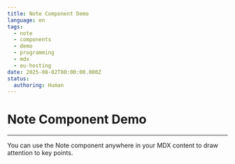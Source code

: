 ```yaml
---
title: Note Component Demo
language: en
tags:
  - note
  - components
  - demo
  - programming
  - mdx
  - eu-hosting
date: 2025-08-02T00:00:00.000Z
status:
  authoring: Human
---
```



# Note Component Demo

<Note
  title="Heads up!"
  description="This is a demo of the Note component. You can use it to highlight important information, tips, or warnings in your content."
  icon="tabler:alert-circle"
/>

---

You can use the Note component anywhere in your MDX content to draw attention to key points.
